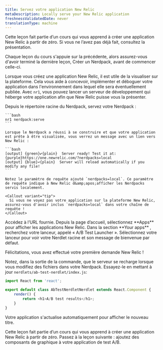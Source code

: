 ```yaml
---
title: Servez votre application New Relic
metaDescription: Locally serve your New Relic application
freshnessValidatedDate: never
translationType: machine
---
```


<Callout variant="tip">
  Cette leçon fait partie d’un cours qui vous apprend à créer une application New Relic à partir de zéro. Si vous ne l’avez pas déjà fait, consultez la présentation.

  Chaque leçon du cours s'appuie sur la précédente, alors assurez-vous d'avoir terminé la dernière leçon, Créer un Nerdpack, avant de commencer celle-ci.
</Callout>

Lorsque vous créez une application New Relic, il est utile de la visualiser sur la plateforme. Cela vous aide à concevoir, implémenter et déboguer votre application dans l'environnement dans lequel elle sera éventuellement publiée. Avec `nr1`, vous pouvez lancer un serveur de développement qui héberge votre application afin que New Relic puisse vous la présenter.

<Steps>
  <Step>
    Depuis le répertoire racine du Nerdpack, servez votre Nerdpack :

    ```bash
    nr1 nerdpack:serve
    ```

    Lorsque le Nerdpack a réussi à se construire et que votre application est prête à être visualisée, vous verrez un message avec un lien vers New Relic :

    ```bash
    [output] {green}✔{plain}  Server ready! Test it at: {purple}https://one.newrelic.com/?nerdpacks=local
    [output] {blue}↩{plain}  Server will reload automatically if you modify any file!
    ```

    Notez le paramètre de requête ajouté `nerdpacks=local`. Ce paramètre de requête indique à New Relic d&amp;apos;afficher les Nerdpacks servis localement.

    <Callout variant="tip">
      Si vous ne voyez pas votre application sur la plateforme New Relic, assurez-vous d'avoir inclus `nerdpacks=local` dans votre chaîne de requête !
    </Callout>
  </Step>

  <Step>
    Accédez à l’URL fournie. Depuis la page d’accueil, sélectionnez **Apps** pour afficher les applications New Relic.
  </Step>

  <Step>
    Dans la section **Your apps** , recherchez votre lanceur, appelé « A/B Test Launcher ».
  </Step>

  <Step>
    Sélectionnez votre lanceur pour voir votre Nerdlet racine et son message de bienvenue par défaut.
  </Step>
</Steps>

Félicitations, vous avez effectué votre première demande New Relic !

Notez, dans la sortie de la commande, que le serveur se recharge lorsque vous modifiez des fichiers dans votre Nerdpack. Essayez-le en mettant à jour `nerdlets/ab-test-nerdlet/index.js`:

```js fileName=nerdlets/ab-test-nerdlet/index.js lineHighlight=5
import React from 'react';

export default class AbTestNerdletNerdlet extends React.Component {
    render() {
        return <h1>A/B test results</h1>;
    }
}
```

Votre application s'actualise automatiquement pour afficher le nouveau titre.

<Callout variant="course">
  Cette leçon fait partie d’un cours qui vous apprend à créer une application New Relic à partir de zéro. Passez à la leçon suivante : ajoutez des composants de graphique à votre application de test A/B.
</Callout>